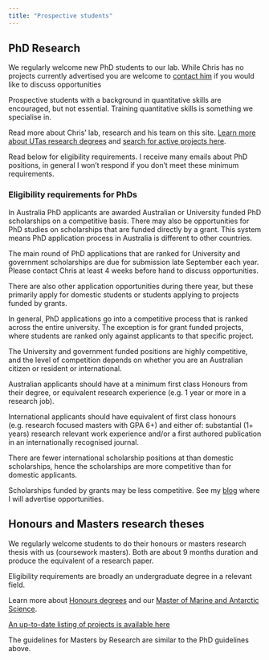```yaml
---
title: "Prospective students"
---
```


## PhD Research

We regularly welcome new PhD students to our lab. While Chris has no projects currently advertised you are welcome to [contact him](mailto:c.j.brown@utas.edu.au) if you would like to discuss opportunities

Prospective students with a background in quantitative skills are encouraged, but not essential. Training quantitative skills is something we specialise in.

Read more about Chris’ lab, research and his team on this site. [Learn more about UTas research degrees](https://www.utas.edu.au/research/degrees) and [search for active projects here](https://www.utas.edu.au/research/degrees/available-projects). 

Read below for eligibility requirements. I receive many emails about PhD positions, in general I won't respond if you don't meet these minimum requirements. 

### Eligibility requirements for PhDs

In Australia PhD applicants are awarded Australian or University funded PhD scholarships on a competitive basis. There may also be opportunities for PhD studies on scholarships that are funded directly by a grant. This system means PhD application process in Australia is different to other countries. 

The main round of PhD applications that are ranked for University and government scholarships are due for submission late September each year. Please contact Chris at least 4 weeks before hand to discuss opportunities. 

There are also other application opportunities during there year, but these primarily apply for domestic students or students applying to projects funded by grants. 

In general, PhD applications go into a competitive process that is ranked across the entire university. The exception is for grant funded projects, where students are ranked only against applicants to that specific project. 

The University and government funded positions are highly competitive, and the level of competition depends on whether you are an Australian citizen or resident or international. 

Australian applicants should have at a minimum first class Honours from their degree, or equivalent research experience (e.g. 1 year or more in a research job). 

International applicants should have equivalent of first class honours (e.g. research focused masters with GPA 6+) and either of: substantial (1+ years) research relevant work experience and/or a first authored publication in an internationally recognised journal. 

There are fewer international scholarship positions at than domestic scholarships, hence the scholarships are more competitive than for domestic applicants. 

Scholarships funded by grants may be less competitive. See my [blog](bluecology_blog.qmd) where I will advertise opportunities. 

## Honours and Masters research theses 

We regularly welcome students to do their honours or masters research thesis with us (coursework masters). Both are about 9 months duration and produce the equivalent of a research paper. 

Eligibility requirements are broadly an undergraduate degree in a relevant field. 

Learn more about [Honours degrees](https://www.utas.edu.au/courses/cse/courses/k4s-bachelor-of-marine-and-antarctic-science-with-honours) and our [Master of Marine and Antarctic Science](https://www.utas.edu.au/study/postgraduate/marine-and-antarctic-science). 

[An up-to-date listing of projects is available here](https://www.utas.edu.au/imas/study/honours-and-masters-projects)

The guidelines for Masters by Research are similar to the PhD guidelines above. 
